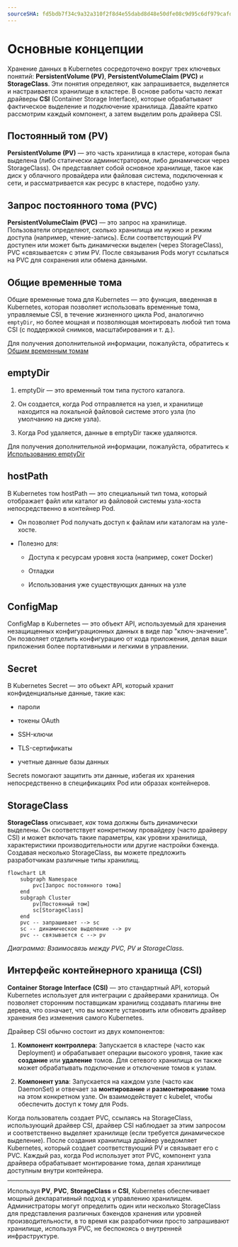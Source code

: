 ```yaml
---
sourceSHA: fd5bdb7f34c9a32a310f2f8d4e55dabd8d48e50dfe08c9d95c6df979cafd72a7
---
```


# Основные концепции

Хранение данных в Kubernetes сосредоточено вокруг трех ключевых понятий: **PersistentVolume (PV)**, **PersistentVolumeClaim (PVC)** и **StorageClass**. Эти понятия определяют, как запрашивается, выделяется и настраивается хранилище в кластере. В основе работы часто лежат драйверы **CSI** (Container Storage Interface), которые обрабатывают фактическое выделение и подключение хранилища. Давайте кратко рассмотрим каждый компонент, а затем выделим роль драйвера CSI.

## Постоянный том (PV)

**PersistentVolume (PV)** — это часть хранилища в кластере, которая была выделена (либо статически администратором, либо динамически через StorageClass). Он представляет собой основное хранилище, такое как диск у облачного провайдера или файловая система, подключенная к сети, и рассматривается как ресурс в кластере, подобно узлу.

## Запрос постоянного тома (PVC)

**PersistentVolumeClaim (PVC)** — это запрос на хранилище. Пользователи определяют, сколько хранилища им нужно и режим доступа (например, чтение-запись). Если соответствующий PV доступен или может быть динамически выделен (через StorageClass), PVC «связывается» с этим PV. После связывания Pods могут ссылаться на PVC для сохранения или обмена данными.

## Общие временные тома

Общие временные тома для Kubernetes — это функция, введенная в Kubernetes, которая позволяет использовать временные тома, управляемые CSI, в течение жизненного цикла Pod, аналогично `emptyDir`, но более мощная и позволяющая монтировать любой тип тома CSI (с поддержкой снимков, масштабирования и т. д.).

Для получения дополнительной информации, пожалуйста, обратитесь к [Общим временным томам](../how_to/generic_ephemeral_volumes.mdx)

## emptyDir

1. emptyDir — это временный том типа пустого каталога.

2. Он создается, когда Pod отправляется на узел, и хранилище находится на локальной файловой системе этого узла (по умолчанию на диске узла).

3. Когда Pod удаляется, данные в emptyDir также удаляются.

Для получения дополнительной информации, пожалуйста, обратитесь к [Использованию emptyDir](../how_to/using_empty_dir.mdx)

## hostPath

В Kubernetes том hostPath — это специальный тип тома, который отображает файл или каталог из файловой системы узла-хоста непосредственно в контейнер Pod.

- Он позволяет Pod получать доступ к файлам или каталогам на узле-хосте.

- Полезно для:

  - Доступа к ресурсам уровня хоста (например, сокет Docker)

  - Отладки

  - Использования уже существующих данных на узле

## ConfigMap

ConfigMap в Kubernetes — это объект API, используемый для хранения незащищенных конфигурационных данных в виде пар "ключ-значение". Он позволяет отделить конфигурацию от кода приложения, делая ваши приложения более портативными и легкими в управлении.

## Secret

В Kubernetes Secret — это объект API, который хранит конфиденциальные данные, такие как:

- пароли

- токены OAuth

- SSH-ключи

- TLS-сертификаты

- учетные данные базы данных

Secrets помогают защитить эти данные, избегая их хранения непосредственно в спецификациях Pod или образах контейнеров.

## StorageClass

**StorageClass** описывает, *как* тома должны быть динамически выделены. Он соответствует конкретному провайдеру (часто драйверу CSI) и может включать такие параметры, как уровни хранилища, характеристики производительности или другие настройки бэкенда. Создавая несколько StorageClass, вы можете предложить разработчикам различные типы хранилищ.

```mermaid
flowchart LR
    subgraph Namespace
        pvc[Запрос постоянного тома]
    end
    subgraph Cluster
        pv[Постоянный том]
        sc[StorageClass]
    end
    pvc -- запрашивает --> sc
    sc -- динамическое выделение --> pv
    pvc -- связывается с --> pv
```

*Диаграмма: Взаимосвязь между PVC, PV и StorageClass.*

## Интерфейс контейнерного хранища (CSI)

**Container Storage Interface (CSI)** — это стандартный API, который Kubernetes использует для интеграции с драйверами хранилища. Он позволяет сторонним поставщикам хранилищ создавать плагины вне дерева, что означает, что вы можете установить или обновить драйвер хранения без изменения самого Kubernetes.

Драйвер CSI обычно состоит из двух компонентов:

1. **Компонент контроллера**: Запускается в кластере (часто как Deployment) и обрабатывает операции высокого уровня, такие как **создание** или **удаление** томов. Для сетевого хранилища он также может обрабатывать подключение и отключение томов к узлам.

2. **Компонент узла**: Запускается на каждом узле (часто как DaemonSet) и отвечает за **монтирование** и **размонтирование** тома на этом конкретном узле. Он взаимодействует с kubelet, чтобы обеспечить доступ к тому для Pods.

Когда пользователь создает PVC, ссылаясь на StorageClass, использующий драйвер CSI, драйвер CSI наблюдает за этим запросом и соответственно выделяет хранилище (если требуется динамическое выделение). После создания хранилища драйвер уведомляет Kubernetes, который создает соответствующий PV и связывает его с PVC. Каждый раз, когда Pod использует этот PVC, компонент узла драйвера обрабатывает монтирование тома, делая хранилище доступным внутри контейнера.

---

Используя **PV**, **PVC**, **StorageClass** и **CSI**, Kubernetes обеспечивает мощный декларативный подход к управлению хранилищем. Администраторы могут определить один или несколько StorageClass для представления различных бэкендов хранения или уровней производительности, в то время как разработчики просто запрашивают хранилище, используя PVC, не беспокоясь о внутренней инфраструктуре.

